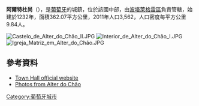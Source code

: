 {{Coord|39|11|N|7|39|W|display=title}}

'''阿爾特杜尚'''（{{lang-pt|Alter do Chão}}），是[[葡萄牙|葡萄牙]]的城鎮，位於該國中部，由[[波塔萊格雷區|波塔萊格雷區]]負責管轄，始建於1232年，面積362.07平方公里，2011年人口3,562，人口密度每平方公里9.84人。

[[Image:Castelo_de_Alter_do_Chão_II.JPG|right]]
[[Image:Interior_de_Alter_do_Chão_I.JPG|right]]
[[Image:Igreja_Matriz_em_Alter_do_Chão.JPG|right]]

==參考資料==
*[http://www.cm-alter-chao.pt/ Town Hall official website]
*[http://www.flickr.com/photos/vitor107/sets/72057594048743318/ Photos from Alter do Chão]

{{Portugal-geo-stub}}
[[Category:葡萄牙城市|Category:葡萄牙城市]]